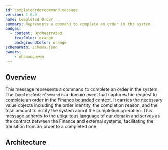 ```yaml
---
id: completeordercommand.message
version: 1.0.0
name: Completed Order
summary: Represents a command to complete an order in the system
badges:
  - content: Orchestrated
    textColor: orange
    backgroundColor: orange
schemaPath: schema.json
owners:
    - nhanxnguyen
---
```


## Overview

This message represents a command to complete an order in the system. The `CompleteOrderCommand` is a domain event that captures the request to complete an order in the Finance bounded context. It carries the necessary value objects including the order identity, the completion reason, and the total amount to notify the system about the completion operation. This message adheres to the ubiquitous language of our domain and serves as the contract between the Finance and external systems, facilitating the transition from an order to a completed one.

## Architecture

<NodeGraph />
